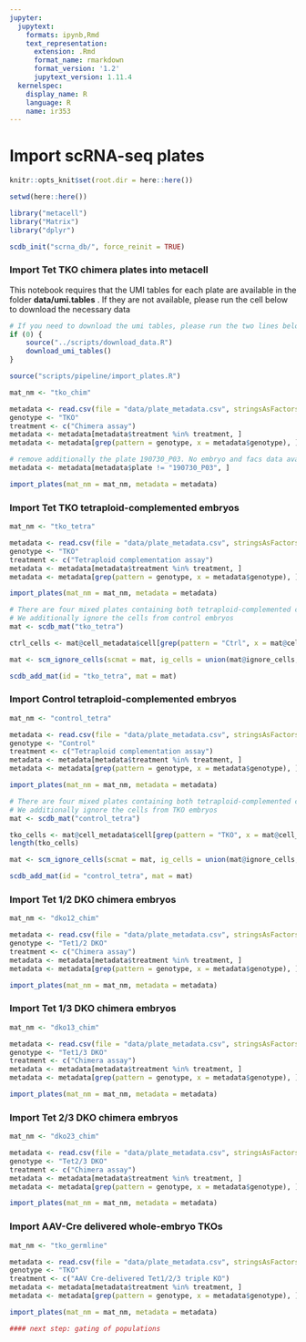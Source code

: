 ```yaml
---
jupyter:
  jupytext:
    formats: ipynb,Rmd
    text_representation:
      extension: .Rmd
      format_name: rmarkdown
      format_version: '1.2'
      jupytext_version: 1.11.4
  kernelspec:
    display_name: R
    language: R
    name: ir353
---
```


# Import scRNA-seq plates

```r
knitr::opts_knit$set(root.dir = here::here())
```

```r
setwd(here::here())
```

```r
library("metacell")
library("Matrix")
library("dplyr")
```

```r
scdb_init("scrna_db/", force_reinit = TRUE)
```

### Import Tet TKO chimera plates into metacell
This notebook requires that the UMI tables for each plate are available in the folder **data/umi.tables** . If they are not available, please run the cell below to download the necessary data

```r
# If you need to download the umi tables, please run the two lines below
if (0) {
    source("../scripts/download_data.R")
    download_umi_tables()
}
```

```r
source("scripts/pipeline/import_plates.R")
```

```r
mat_nm <- "tko_chim"

metadata <- read.csv(file = "data/plate_metadata.csv", stringsAsFactors = F)
genotype <- "TKO"
treatment <- c("Chimera assay")
metadata <- metadata[metadata$treatment %in% treatment, ]
metadata <- metadata[grep(pattern = genotype, x = metadata$genotype), ]

# remove additionally the plate 190730_P03. No embryo and facs data available. Only relevant for TKO Chimera
metadata <- metadata[metadata$plate != "190730_P03", ]

import_plates(mat_nm = mat_nm, metadata = metadata)
```

### Import Tet TKO tetraploid-complemented embryos

```r
mat_nm <- "tko_tetra"

metadata <- read.csv(file = "data/plate_metadata.csv", stringsAsFactors = F)
genotype <- "TKO"
treatment <- c("Tetraploid complementation assay")
metadata <- metadata[metadata$treatment %in% treatment, ]
metadata <- metadata[grep(pattern = genotype, x = metadata$genotype), ]

import_plates(mat_nm = mat_nm, metadata = metadata)
```

```r
# There are four mixed plates containing both tetraploid-complemented control and Tet TKO embryos
# We additionally ignore the cells from control embryos
mat <- scdb_mat("tko_tetra")

ctrl_cells <- mat@cell_metadata$cell[grep(pattern = "Ctrl", x = mat@cell_metadata$embryo)]

mat <- scm_ignore_cells(scmat = mat, ig_cells = union(mat@ignore_cells, ctrl_cells))

scdb_add_mat(id = "tko_tetra", mat = mat)
```

### Import Control tetraploid-complemented embryos

```r
mat_nm <- "control_tetra"

metadata <- read.csv(file = "data/plate_metadata.csv", stringsAsFactors = F)
genotype <- "Control"
treatment <- c("Tetraploid complementation assay")
metadata <- metadata[metadata$treatment %in% treatment, ]
metadata <- metadata[grep(pattern = genotype, x = metadata$genotype), ]

import_plates(mat_nm = mat_nm, metadata = metadata)
```

```r
# There are four mixed plates containing both tetraploid-complemented control and Tet TKO embryos
# We additionally ignore the cells from TKO embryos
mat <- scdb_mat("control_tetra")

tko_cells <- mat@cell_metadata$cell[grep(pattern = "TKO", x = mat@cell_metadata$embryo)]
length(tko_cells)

mat <- scm_ignore_cells(scmat = mat, ig_cells = union(mat@ignore_cells, tko_cells))

scdb_add_mat(id = "control_tetra", mat = mat)
```

### Import Tet 1/2 DKO chimera embryos

```r
mat_nm <- "dko12_chim"

metadata <- read.csv(file = "data/plate_metadata.csv", stringsAsFactors = F)
genotype <- "Tet1/2 DKO"
treatment <- c("Chimera assay")
metadata <- metadata[metadata$treatment %in% treatment, ]
metadata <- metadata[grep(pattern = genotype, x = metadata$genotype), ]

import_plates(mat_nm = mat_nm, metadata = metadata)
```

### Import Tet 1/3 DKO chimera embryos

```r
mat_nm <- "dko13_chim"

metadata <- read.csv(file = "data/plate_metadata.csv", stringsAsFactors = F)
genotype <- "Tet1/3 DKO"
treatment <- c("Chimera assay")
metadata <- metadata[metadata$treatment %in% treatment, ]
metadata <- metadata[grep(pattern = genotype, x = metadata$genotype), ]

import_plates(mat_nm = mat_nm, metadata = metadata)
```

### Import Tet 2/3 DKO chimera embryos

```r
mat_nm <- "dko23_chim"

metadata <- read.csv(file = "data/plate_metadata.csv", stringsAsFactors = F)
genotype <- "Tet2/3 DKO"
treatment <- c("Chimera assay")
metadata <- metadata[metadata$treatment %in% treatment, ]
metadata <- metadata[grep(pattern = genotype, x = metadata$genotype), ]

import_plates(mat_nm = mat_nm, metadata = metadata)
```

### Import AAV-Cre delivered whole-embryo TKOs

```r
mat_nm <- "tko_germline"

metadata <- read.csv(file = "data/plate_metadata.csv", stringsAsFactors = F)
genotype <- "TKO"
treatment <- c("AAV Cre-delivered Tet1/2/3 triple KO")
metadata <- metadata[metadata$treatment %in% treatment, ]
metadata <- metadata[grep(pattern = genotype, x = metadata$genotype), ]

import_plates(mat_nm = mat_nm, metadata = metadata)
```

```r
#### next step: gating of populations
```

```r

```
